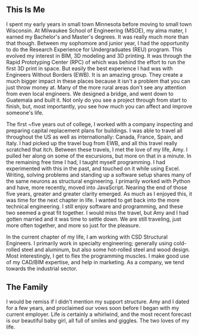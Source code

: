 ## This Is Me

I spent my early years in small town Minnesota before moving to small town Wisconsin. At Milwaukee School of Engineering (MSOE), my alma mater, I earned my Bachelor's and Master's degrees. It was really much more than that though. Between my sophomore and junior year, I had the opportunity to do the Research Experience for Undergraduates (REU) program. This evolved my interest in BIM, 3D modeling and 3D printing. It was through the Rapid Prototyping Center (RPC) of which was behind the effort to run the first 3D print in space. But easily the best experience I had was with Engineers Without Borders (EWB). It is an amazing group. They create a much bigger impact in these places because it isn't a problem that you can just throw money at. Many of the more rural areas don't see any attention from even local engineers. We designed a bridge, and went down to Guatemala and built it. Not only do you see a project through from start to finish, but, most importantly, you see how much you can affect and improve someone's life.

The first ~five years out of college, I worked with a company inspecting and preparing capital replacement plans for buildings. I was able to travel all throughout the US as well as internationally: Canada, France, Spain, and Italy. I had picked up the travel bug from EWB, and all this travel really scratched that itch. Between these travels, I met the love of my life, Amy. I pulled her along on some of the excursions, but more on that in a minute. In the remaining free time I had, I taught myself programming. I had experimented with this in the past, and touched on it while using Excel. Writing, solving problems and standing up a software setup shares many of the same neurons as structural engineering. I primarily worked with Python and have, more recently, moved into JavaScript. Nearing the end of those five years, greater and greater clarity emerged. As much as I enjoyed this, it was time for the next chapter in life. I wanted to get back into the more technical engineering. I still enjoy software and programming, and these two seemed a great fit together. I would miss the travel, but Amy and I had gotten married and it was time to settle down. We are still traveling, just more often together, and more so just for the pleasure.

In the current chapter of my life, I am working with CSD Structural Engineers. I primarily work in specialty engineering; generally using cold-rolled steel and aluminum, but also some hot-rolled steel and wood design. Most interestingly, I get to flex the programming muscles. I make good use of my CAD/BIM expertise, and help in marketing. As a company, we tend towards the industrial sector.

## The Family

I would be remiss if I didn't mention my support structure. Amy and I dated for a few years, and proclaimed our vows soon before I began with my current employer. Life is certainly a whirlwind, and the most recent forecast is our beautiful baby girl, all full of smiles and giggles. The two loves of my life.
